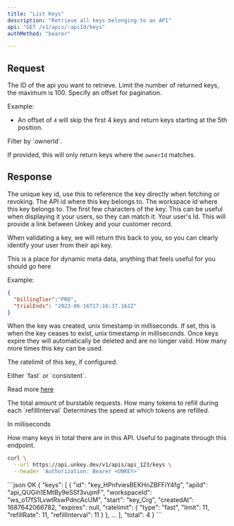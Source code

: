 ```yaml
---
title: "List Keys"
description: "Retrieve all keys belonging to an API"
api: "GET /v1/apis/:apiId/keys"
authMethod: "bearer"

---
```


## Request

<ParamField path="apiId" type="string" required>
The ID of the api you want to retrieve.
</ParamField>


<ParamField query="limit" type="int" default="100">
Limit the number of returned keys, the maximum is 100.
</ParamField>


<ParamField query="offset" type="int" default="0">
Specify an offset for pagination.

Example:
- An offset of `4` will skip the first 4 keys and return keys starting at the 5th position.
</ParamField>


<ParamField query="ownerId" type="string">
Filter by `ownerId`.

If provided, this will only return keys where the `ownerId` matches.
</ParamField>




## Response


<ResponseField name="keys" type="Array" required>

 <Expandable>



<ResponseField name="id" type="string" required>
The unique key id, use this to reference the key directly when fetching or revoking.

</ResponseField>

<ResponseField name="apiId" type="string" required>
The API id where this key belongs to.
</ResponseField>

<ResponseField name="workspaceId" type="string" required>
The workspace id where this key belongs to.
</ResponseField>


 <ResponseField name="start" type="string" required >
  The first few characters of the key. This can be useful when displaying it your users, so they can match it.

</ResponseField>



 <ResponseField name="ownerId" type="string" >
  Your user's Id. This will provide a link between Unkey and your customer record.

  When validating a key, we will return this back to you, so you can clearly identify your user from their api key.

</ResponseField>

<ResponseField name="meta" type="object" >
This is a place for dynamic meta data, anything that feels useful for you should go here

Example:
```json
{
  "billingTier":"PRO",
  "trialEnds": "2023-06-16T17:16:37.161Z"
}
```

</ResponseField>
<ResponseField name="createdAt" type="int" >
  When the key was created, unix timestamp in milliseconds.



</ResponseField>
<ResponseField name="expires" type="int" >
  If set, this is when the key ceases to exist, unix timestamp in milliseconds.
  Once keys expire they will automatically be deleted and are no longer valid.

</ResponseField>


 <ResponseField name="remaining" type="int">
  How many more times this key can be used.
  </ResponseField>




<ResponseField name="ratelimit" type="Object" >

The ratelimit of this key, if configured.
  <Expandable title="properties">

  <ResponseField name="type" type="string" default="fast" required>
  Either `fast` or `consistent`.

  Read more [here](/features/ratelimiting)

  </ResponseField>
  <ResponseField name="limit" type="int" required>
  The total amount of burstable requests.


  </ResponseField>
  <ResponseField name="refillRate" type="int" required>
  How many tokens to refill during each `refillInterval`
  </ResponseField>
  <ResponseField name="refillInterval" type="int" required>
  Determines the speed at which tokens are refilled.

  In milliseconds
  </ResponseField>
 </Expandable>
</ResponseField>




 </Expandable>

</ResponseField>


 <ResponseField name="total" type="int" required>
  How many keys in total there are in this API.
  Useful to paginate through this endpoint.
  </ResponseField>

<RequestExample>



```sh
curl \
  --url https://api.unkey.dev/v1/apis/api_123/keys \
  --header 'Authorization: Bearer <UNKEY>'
```





</RequestExample>

<ResponseExample>
```json OK
{
  "keys": [
    {
      "id": "key_HPnfviesBEKHnZBFFiY4fg",
      "apiId": "api_QUGih1EMtBy9eSSf3vujmF",
      "workspaceId": "ws_o17fS1LvwtRswPdncAcUM",
      "start": "key_Crg",
      "createdAt": 1687642066782,
      "expires": null,
      "ratelimit": {
        "type": "fast",
        "limit": 11,
        "refillRate": 11,
        "refillInterval": 11
      }
    },
    ...
  ],
  "total": 4
}
```


</ResponseExample>
